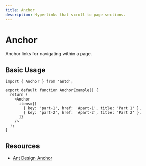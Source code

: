 ```yaml
---
title: Anchor
description: Hyperlinks that scroll to page sections.
---
```


# Anchor

Anchor links for navigating within a page.

## Basic Usage

```tsx
import { Anchor } from 'antd';

export default function AnchorExample() {
  return (
    <Anchor
      items={[
        { key: 'part-1', href: '#part-1', title: 'Part 1' },
        { key: 'part-2', href: '#part-2', title: 'Part 2' },
      ]}
    />
  );
}
```

## Resources

- [Ant Design Anchor](https://ant.design/components/anchor)
